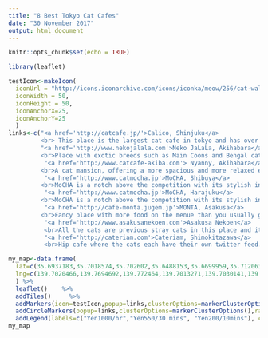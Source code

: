 ```yaml
---
title: "8 Best Tokyo Cat Cafes"
date: "30 November 2017"
output: html_document
---
```


```r
knitr::opts_chunk$set(echo = TRUE)
```


```r
library(leaflet)

testIcon<-makeIcon(
  iconUrl = "http://icons.iconarchive.com/icons/iconka/meow/256/cat-walk-icon.png",
  iconWidth = 50,
  iconHeight = 50,
  iconAnchorX=25,
  iconAnchorY=25
  )
links<-c("<a href='http://catcafe.jp/'>Calico, Shinjuku</a> 
         <br> This place is the largest cat cafe in tokyo and has over 50 cats   living in a two floor facility in the middle of Shinjuku",
         "<a href='http://www.nekojalala.com'>Neko JaLaLa, Akihabara</a>
         <br>Place with exotic breeds such as Main Coons and Bengal cats",
          "<a href='http://www.catcafe-akiba.com'> Nyanny, Akihabara</a>
         <br>A cat mansion, offering a more spacious and more relaxed environment for both the cats and its doting guests.",
          "<a href='http://www.catmocha.jp'>MoCHA, Shibuya</a>
         <br>MoCHA is a notch above the competition with its stylish interiors made not just to look pretty, but also to delight our furry friends. At this location you will get a good view over the famous crossing",
          "<a href='http://www.catmocha.jp'>MoCHA, Harajuku</a>
         <br>MoCHA is a notch above the competition with its stylish interiors made not just to look pretty, but also to delight our furry friends. This place has an Alice in wonderland themed interior",
          "<a href='http://cafe-monta.jugem.jp'>MONTA, Asakusa</a>
         <br>Fancy place with more food on the menue than you usually get in cat cafes",
          "<a href='http://www.asakusanekoen.com'>Asakusa Nekoen</a>
          <br>All the cats are previous stray cats in this place and it offers a more intimate experience.",
          "<a href='http://cateriam.com'>Cateriam, Shimokitazawa</a>
          <br>Hip cafe where the cats each have their own twitter feed.")

my_map<-data.frame(
  lat=c(35.6937183,35.7018574,35.702602,35.6488153,35.6699959,35.7120631,35.7160544,35.6620585),
  lng=c(139.7020466,139.7694692,139.772464,139.7013271,139.7030141,139.7979664,139.798419,139.6660399)
  ) %>% 
  leaflet()    %>% 
  addTiles()     %>%
  addMarkers(icon=testIcon,popup=links,clusterOptions=markerClusterOptions()) %>%
  addCircleMarkers(popup=links,clusterOptions=markerClusterOptions(),radius=30,weight=3,col=c("green","yellow","green","red","red","red","yellow","green")) %>%
  addLegend(labels=c("Yen1000/hr","Yen550/30 mins", "Yen200/10mins"), colors=c("green","yellow","red"))
my_map
```
